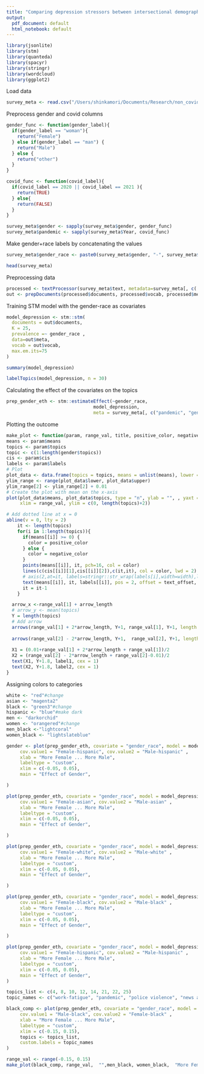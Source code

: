 ```yaml
---
title: "Comparing depression stressors between intersectional demographic groups"
output:
  pdf_document: default
  html_notebook: default
---
```




```r
library(jsonlite)
library(stm)
library(quanteda)
library(spacyr)
library(stringr)
library(wordcloud)
library(ggplot2)

```

Load data
```r
survey_meta <- read.csv("/Users/shinkamori/Documents/Research/non_covid_and_covid.csv")
```

Preprocess gender and covid columns
```r
gender_func <- function(gender_label){
  if(gender_label == "woman"){
    return("Female")
  } else if(gender_label == "man") {
    return("Male")
  } else {
    return("other")
  }
}

covid_func <- function(covid_label){
  if(covid_label == 2020 || covid_label == 2021 ){
    return(TRUE)
  } else{
    return(FALSE)
  }
}

survey_meta$gender <- sapply(survey_meta$gender, gender_func)
survey_meta$pandemic <- sapply(survey_meta$Year, covid_func)
```

Make gender+race labels by concatenating the values
```r
survey_meta$gender_race <- paste0(survey_meta$gender, "-", survey_meta$race)
```

```r
head(survey_meta)
```

Preprocessing data
```r
processed <- textProcessor(survey_meta$text, metadata=survey_meta[, c( "gender_race", "pandemic")])
out <- prepDocuments(processed$documents, processed$vocab, processed$meta)
```
Training STM model with the gender-race as covariates

```r
model_depression <- stm::stm(
  documents = out$documents,
  K = 25,
  prevalence =~ gender_race ,
  data=out$meta,
  vocab = out$vocab,
  max.em.its=75
)

```
```r
summary(model_depression)
```
```r
labelTopics(model_depression, n = 30)

```
Calculating the effect of the covariates on the topics

```r
prep_gender_eth <- stm::estimateEffect(~gender_race,
                                model_depression,
                                meta = survey_meta[, c("pandemic", "gender_race")])
```

Plotting the outcome

```r
make_plot <- function(param, range_val, title, positive_color, negative_color, label1, label2,  arrow_length=0.03, text_offset=2){
means <- param$means
topics <- param$topics
topic <- c(1:length(gender$topics))
cis <- param$cis
labels <- param$labels
# Plot
plot_data <- data.frame(topics = topics, means = unlist(means), lower = sapply(cis, "[[", 1), upper = sapply(cis, "[[", 2))
ylim_range <- range(plot_data$lower, plot_data$upper)
ylim_range[2] <- ylim_range[2] + 0.01
# Create the plot with mean on the x-axis
plot(plot_data$means, plot_data$topics, type = "n", ylab = "", , yaxt = "n", xlab =title,
     xlim = range_val, ylim = c(0, length(topics)+2))

# Add dotted line at x = 0
abline(v = 0, lty = 2)
    it <- length(topics)
    for(i in 1:length(topics)){
      if(means[[i]] >= 0) {
        color = positive_color
      } else {
        color = negative_color
      }
      points(means[[i]], it, pch=16, col = color)
      lines(c(cis[[i]][1],cis[[i]][2]),c(it,it), col = color, lwd = 2)
      # axis(2,at=it, labels=stringr::str_wrap(labels[i],width=width),las=1, cex=.25, tick=F, pos=cis[[i]][1])
      text(means[[i]], it, labels[[i]], pos = 2, offset = text_offset, cex=1.05 )
      it = it-1
    }

  arrow_x <-range_val[1] + arrow_length
  # arrow_y <- mean(topics)
  Y = length(topics) 
  # Add arrow
  arrows(range_val[1] + 2*arrow_length, Y+1, range_val[1], Y+1, length = 0.1, lwd = 2, col = negative_color)
  
  arrows(range_val[2] - 2*arrow_length, Y+1,  range_val[2], Y+1, length = 0.1, lwd = 2, col = positive_color)
  
  X1 = (0.01+range_val[1] + 2*arrow_length + range_val[1])/2
  X2 = (range_val[2] - 2*arrow_length + range_val[2]-0.01)/2
  text(X1, Y+1.8, label1, cex = 1)
  text(X2, Y+1.8, label2, cex = 1)
}
```

Assigning colors to categories

```r
white <- "red"#change
asian <- "magenta2"
black <- "green3"#change
hispanic <- "blue"#make dark
men <- "darkorchid"
women <- "orangered"#change
men_black <-"lightcoral"
women_black <- "lightslateblue"
```

```r

gender <- plot(prep_gender_eth, covariate = "gender_race", model = model_depression, method = "difference", 
     cov.value1 = "Female-hispanic", cov.value2 = "Male-hispanic" ,
     xlab = "More Female ... More Male",
     labeltype = "custom",
     xlim = c(-0.05, 0.05),
     main = "Effect of Gender",

)
```

```r
plot(prep_gender_eth, covariate = "gender_race", model = model_depression, method = "difference", 
     cov.value1 = "Female-asian", cov.value2 = "Male-asian" ,
     xlab = "More Female ... More Male",
     labeltype = "custom",
     xlim = c(-0.05, 0.05),
     main = "Effect of Gender",

)

plot(prep_gender_eth, covariate = "gender_race", model = model_depression, method = "difference", 
     cov.value1 = "Female-white", cov.value2 = "Male-white" ,
     xlab = "More Female ... More Male",
     labeltype = "custom",
     xlim = c(-0.05, 0.05),
     main = "Effect of Gender",

)

plot(prep_gender_eth, covariate = "gender_race", model = model_depression, method = "difference", 
     cov.value1 = "Female-black", cov.value2 = "Male-black" ,
     xlab = "More Female ... More Male",
     labeltype = "custom",
     xlim = c(-0.05, 0.05),
     main = "Effect of Gender",

)

plot(prep_gender_eth, covariate = "gender_race", model = model_depression, method = "difference", 
     cov.value1 = "Female-hispanic", cov.value2 = "Male-hispanic" ,
     xlab = "More Female ... More Male",
     labeltype = "custom",
     xlim = c(-0.05, 0.05),
     main = "Effect of Gender",
)
```
```r
topics_list <- c(4, 8, 10, 12, 14, 21, 22, 25)
topic_names <- c("work-fatigue", "pandemic", "police violence", "news and politics", "racism", "general stress", "reltionship and family", "work-pressure")

```

```r
black_comp <- plot(prep_gender_eth, covariate = "gender_race", model = model_depression, method = "difference", 
     cov.value1 = "Male-black", cov.value2 = "Female-black" ,
     xlab = "More Female ... More Male",
     labeltype = "custom",
     xlim = c(-0.15, 0.15),
     topics <- topics_list,
     custom.labels = topic_names
)


```
```r
range_val <- range(-0.15, 0.15)
make_plot(black_comp, range_val,  "",men_black, women_black,  "More Female", "More Male")

```

